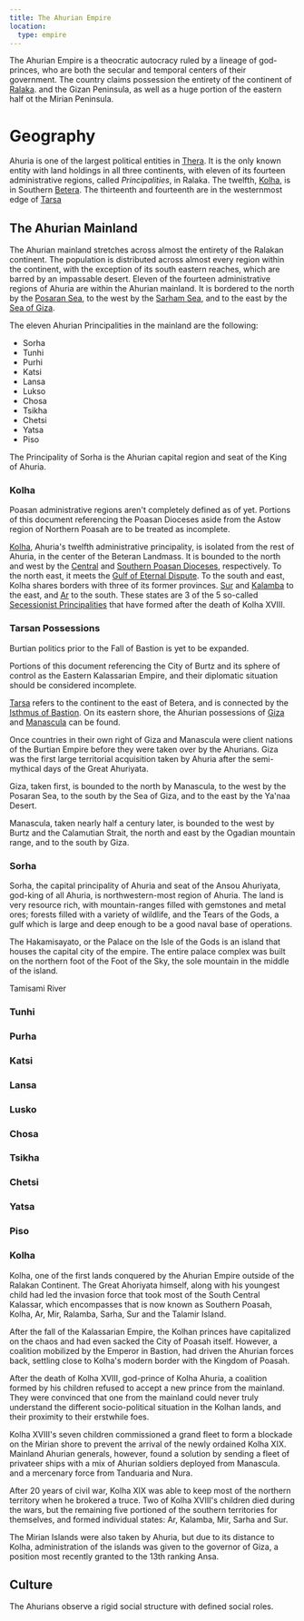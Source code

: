 ```yaml
---
title: The Ahurian Empire
location:
  type: empire
---
```



The Ahurian Empire is a theocratic autocracy ruled by a lineage of god-princes,
who are both the secular and temporal centers of their government. The country
claims possession the entirety of the continent of [Ralaka](/world/locations/ralaka/).
and the Gizan Peninsula, as well as a huge portion of the eastern half ot the
Mirian Peninsula.

# Geography

Ahuria is one of the largest political entities in [Thera](/world/locations/thera). It
is the only known entity with land holdings in all three continents, with eleven
of its fourteen administrative regions, called _Principalities_, in Ralaka. The
twelfth, [Kolha](/world/locations/kolha), is in Southern [Betera](/world/locations/betera/).
The thirteenth and fourteenth are in the westernmost edge of
[Tarsa](/world/locations/tarsa)

## The Ahurian Mainland

The Ahurian mainland stretches across almost the entirety of the Ralakan
continent. The population is distributed across almost every region within the
continent, with the exception of its south eastern reaches, which are barred by
an impassable desert. Eleven of the fourteen administrative regions of Ahuria
are within the Ahurian mainland. It is bordered to the north by the
[Posaran Sea](/world/locations/posaran-sea), to the west by the
[Sarham Sea](/world/locations/sarham-sea/), and to the east by the
[Sea of Giza](/world/locations/sea-of-giza).

The eleven Ahurian Principalities in the mainland are the following:

- Sorha
- Tunhi
- Purhi
- Katsi
- Lansa
- Lukso
- Chosa
- Tsikha
- Chetsi
- Yatsa
- Piso

The Principality of Sorha is the Ahurian capital region and seat of the King of
Ahuria.

### Kolha

<Card title="Warning">
  Poasan administrative regions aren't completely defined as of yet. Portions of
  this document referencing the Poasan Dioceses aside from the Astow region of
  Northern Poasah are to be treated as incomplete.
</Card>

[Kolha](/world/locations/kolha), Ahuria's twelfth administrative principality, is
isolated from the rest of Ahuria, in the center of the Beteran Landmass. It is
bounded to the north and west by the
[Central](/world/locations/central-poasan-diocese) and
[Southern Poasan Dioceses](/world/locations/southern-poasan-diocese), respectively. To
the north east, it meets the
[Gulf of Eternal Dispute](/world/locations/gulf-of-eternal-dispute). To the south and
east, Kolha shares borders with three of its former provinces.
[Sur](/world/locations/sur) and [Kalamba](/world/locations/kalamba) to the east, and
[Ar](/world/locations/ar) to the south. These states are 3 of the 5 so-called
[Secessionist Principalities](/world/misc/secessionist-principalities/) that have
formed after the death of Kolha XVIII.

### Tarsan Possessions

<Card title="Warning">
Burtian politics prior to the Fall of Bastion is yet to be expanded.

Portions of this document referencing the City of Burtz and its sphere of
control as the Eastern Kalassarian Empire, and their diplomatic situation should
be considered incomplete.

</Card>

[Tarsa](/world/locations/tarsa) refers to the continent to the east of Betera, and is
connected by the [Isthmus of Bastion](/world/locations/isthmus-of-bastion). On its
eastern shore, the Ahurian possessions of [Giza](/world/locations/giza) and
[Manascula](/world/locations/manascula) can be found.

Once countries in their own right of Giza and Manascula were client nations of
the Burtian Empire before they were taken over by the Ahurians. Giza was the
first large territorial acquisition taken by Ahuria after the semi-mythical days
of the Great Ahuriyata.

Giza, taken first, is bounded to the north by Manascula, to the west by the
Posaran Sea, to the south by the Sea of Giza, and to the east by the Ya'naa
Desert.

Manascula, taken nearly half a century later, is bounded to the west by Burtz
and the Calamutian Strait, the north and east by the Ogadian mountain range, and
to the south by Giza.

### Sorha

Sorha, the capital principality of Ahuria and seat of the Ansou Ahuriyata,
god-king of all Ahuria, is northwestern-most region of Ahuria. The land is very
resource rich, with mountain-ranges filled with gemstones and metal ores;
forests filled with a variety of wildlife, and the Tears of the Gods, a gulf
which is large and deep enough to be a good naval base of operations.

The Hakamisayato, or the Palace on the Isle of the Gods is an island that houses
the capital city of the empire. The entire palace complex was built on the
northern foot of the Foot of the Sky, the sole mountain in the middle of the
island.

Tamisami River

### Tunhi

### Purha

### Katsi

### Lansa

### Lusko

### Chosa

### Tsikha

### Chetsi

### Yatsa

### Piso

### Kolha

Kolha, one of the first lands conquered by the Ahurian Empire outside of the
Ralakan Continent. The Great Ahoriyata himself, along with his youngest child
had led the invasion force that took most of the South Central Kalassar, which
encompasses that is now known as Southern Poasah, Kolha, Ar, Mir, Ralamba,
Sarha, Sur and the Talamir Island.

After the fall of the Kalassarian Empire, the Kolhan princes have capitalized on
the chaos and had even sacked the City of Poasah itself. However, a coalition
mobilized by the Emperor in Bastion, had driven the Ahurian forces back,
settling close to Kolha's modern border with the Kingdom of Poasah.

After the death of Kolha XVIII, god-prince of Kolha Ahuria, a coalition formed
by his children refused to accept a new prince from the mainland. They were
convinced that one from the mainland could never truly understand the different
socio-political situation in the Kolhan lands, and their proximity to their
erstwhile foes.

Kolha XVIII's seven children commissioned a grand fleet to form a blockade on
the Mirian shore to prevent the arrival of the newly ordained Kolha XIX.
Mainland Ahurian generals, however, found a solution by sending a fleet of
privateer ships with a mix of Ahurian soldiers deployed from Manascula. and a
mercenary force from Tanduaria and Nura.

After 20 years of civil war, Kolha XIX was able to keep most of the northern
territory when he brokered a truce. Two of Kolha XVIII's children died during
the wars, but the remaining five portioned of the southern territories for
themselves, and formed individual states: Ar, Kalamba, Mir, Sarha and Sur.

The Mirian Islands were also taken by Ahuria, but due to its distance to Kolha,
administration of the islands was given to the governor of Giza, a position most
recently granted to the 13th ranking Ansa.

## Culture

The Ahurians observe a rigid social structure with defined social roles.
